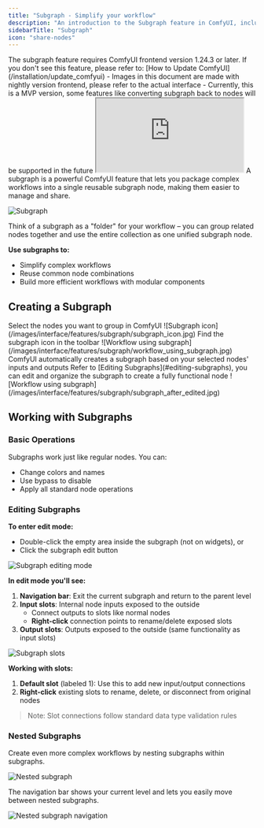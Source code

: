 ```yaml
---
title: "Subgraph - Simplify your workflow"
description: "An introduction to the Subgraph feature in ComfyUI, including how to create, navigate, and manage subgraphs."
sidebarTitle: "Subgraph"
icon: "share-nodes"
---
```


<Note>
    The subgraph feature requires ComfyUI frontend version 1.24.3 or later. If you don't see this feature, please refer to: [How to Update ComfyUI](/installation/update_comfyui)
    - Images in this document are made with nightly version frontend, please refer to the actual interface
    - Currently, this is a MVP version, some features like converting subgraph back to nodes will be supported in the future
</Note>

<iframe
  className="w-full aspect-video rounded-xl"
  src="https://www.youtube.com/embed/xgQoGT-VpxE?si=hD5196gcX0RW-0Ko"
  title="ComfyUI Selection Toolbox New Features"
  allow="accelerometer; clipboard-write; encrypted-media; gyroscope; picture-in-picture"
  allowFullScreen
></iframe>
A subgraph is a powerful ComfyUI feature that lets you package complex workflows into a single reusable subgraph node, making them easier to manage and share.

![Subgraph](/images/interface/features/subgraph/subgraph.jpg)

Think of a subgraph as a "folder" for your workflow – you can group related nodes together and use the entire collection as one unified subgraph node.

**Use subgraphs to:**
- Simplify complex workflows
- Reuse common node combinations
- Build more efficient workflows with modular components

## Creating a Subgraph

<Steps>
    <Step title="Select nodes">
    Select the nodes you want to group in ComfyUI
    </Step>
    <Step title="Click the subgraph icon">
        ![Subgraph icon](/images/interface/features/subgraph/subgraph_icon.jpg)
        Find the subgraph icon in the toolbar
    </Step>
    <Step title="Subgraph created">
        ![Workflow using subgraph](/images/interface/features/subgraph/workflow_using_subgraph.jpg)
        ComfyUI automatically creates a subgraph based on your selected nodes' inputs and outputs
    </Step>
    <Step title="Customize your subgraph">
        Refer to [Editing Subgraphs](#editing-subgraphs), you can edit and organize the subgraph to create a fully functional node
        ![Workflow using subgraph](/images/interface/features/subgraph/subgraph_after_edited.jpg)
    </Step>
</Steps>

## Working with Subgraphs

### Basic Operations

Subgraphs work just like regular nodes. You can:
- Change colors and names
- Use bypass to disable
- Apply all standard node operations

### Editing Subgraphs

**To enter edit mode:**
- Double-click the empty area inside the subgraph (not on widgets), or
- Click the subgraph edit button

![Subgraph editing mode](/images/interface/features/subgraph/editing_subgraph.jpg)

**In edit mode you'll see:**

1. **Navigation bar**: Exit the current subgraph and return to the parent level
2. **Input slots**: Internal node inputs exposed to the outside
    - Connect outputs to slots like normal nodes
    - **Right-click** connection points to rename/delete exposed slots
3. **Output slots**: Outputs exposed to the outside (same functionality as input slots)

![Subgraph slots](/images/interface/features/subgraph/subgraph_slot.jpg)

**Working with slots:**
1. **Default slot** (labeled 1): Use this to add new input/output connections
2. **Right-click** existing slots to rename, delete, or disconnect from original nodes

> Note: Slot connections follow standard data type validation rules

### Nested Subgraphs

Create even more complex workflows by nesting subgraphs within subgraphs.

![Nested subgraph](/images/interface/features/subgraph/subgraph_nested.jpg)

The navigation bar shows your current level and lets you easily move between nested subgraphs.

![Nested subgraph navigation](/images/interface/features/subgraph/subgraph_navigation.jpg)